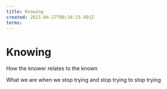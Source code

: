 ```yaml
---
title: Knowing
created: 2021-04-27T08:34:15.991Z
terms:
---
```


# Knowing

How the knower relates to the known

What we are when we stop trying and stop trying to stop trying
